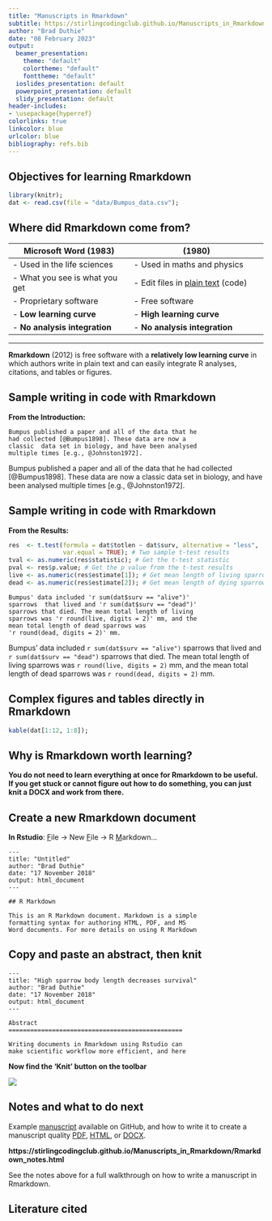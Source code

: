 ```yaml
---
title: "Manuscripts in Rmarkdown"
subtitle: https://stirlingcodingclub.github.io/Manuscripts_in_Rmarkdown/
author: "Brad Duthie"
date: "08 February 2023"
output:
  beamer_presentation:
    theme: "default"
    colortheme: "default"
    fonttheme: "default"
  ioslides_presentation: default
  powerpoint_presentation: default
  slidy_presentation: default
header-includes:
- \usepackage{hyperref}
colorlinks: true
linkcolor: blue
urlcolor: blue
bibliography: refs.bib
---
```



## Objectives for learning Rmarkdown

```r
library(knitr);
dat <- read.csv(file = "data/Bumpus_data.csv");
```

\begin{enumerate}
\setlength\itemsep{0.5em}
\item Understand the features of Rmarkdown and why using it to write scientific documents may be useful \pause
\item Create an Rmarkdown file and assemble it into an HTML, PDF, or DOCX document using knitr in Rstudio \pause
\item Apply basic integration of R code into Rmarkdown to analyse data and plot results in output \pause
\item Be able to navigate to the \href{https://stirlingcodingclub.github.io/Manuscripts_in_Rmarkdown/Rmarkdown_notes.html}{accompanying Rmarkdown notes} and make use of them for additional tools \pause
\item Continue asking questions and sharing tips in the Rmarkdown repository \href{https://github.com/StirlingCodingClub/Manuscripts_in_Rmarkdown/issues}{issues page} on GitHub
\end{enumerate}


## Where did Rmarkdown come from?

| Microsoft Word (1983)          |  \LaTeX (1980)                     |
| ------------------------------ | --------------------------------- |
| - Used in the life sciences    | - Used in maths and physics       |
| - What you see is what you get | - Edit files in [plain text](https://en.wikipedia.org/wiki/LaTeX) (code) |
| - Proprietary software         | - Free software                   |
| - **Low learning curve**       | - **High learning curve**         |
| - **No analysis integration**  | - **No analysis integration**     |

<hr> \pause

**Rmarkdown** (2012) is free software with a **relatively low learning curve** in which authors write in plain text and can easily integrate R analyses, citations, and tables or figures.

## Sample writing in code with Rmarkdown

**From the Introduction:**


```
Bumpus published a paper and all of the data that he 
had collected [@Bumpus1898]. These data are now a 
classic  data set in biology, and have been analysed 
multiple times [e.g., @Johnston1972].
```

\vspace{4 mm}
\hrule
\vspace{4 mm}
\pause


Bumpus published a paper and all of the data that he 
had collected [@Bumpus1898]. These data are now a 
classic  data set in biology, and have been analysed 
multiple times [e.g., @Johnston1972].


## Sample writing in code with Rmarkdown


**From the Results:**

```r
res  <- t.test(formula = dat$totlen ~ dat$surv, alternative = "less", 
               var.equal = TRUE); # Two sample t-test results
tval <- as.numeric(res$statistic); # Get the t-test statistic
pval <- res$p.value; # Get the p value from the t-test results
live <- as.numeric(res$estimate[1]); # Get mean length of living sparrows
dead <- as.numeric(res$estimate[2]); # Get mean length of dying sparrows
```

```
Bumpus' data included 'r sum(dat$surv == "alive")'
sparrows  that lived and 'r sum(dat$surv == "dead")'
sparrows that died. The mean total length of living 
sparrows was 'r round(live, digits = 2)' mm, and the 
mean total length of dead sparrows was 
'r round(dead, digits = 2)' mm. 
```

\vspace{4 mm}
\hrule
\vspace{4 mm}
\pause

Bumpus' data included `r sum(dat$surv == "alive")`
sparrows  that lived and `r sum(dat$surv == "dead")`
sparrows that died. The mean total length of living 
sparrows was `r round(live, digits = 2)` mm, and the 
mean total length of dead sparrows was 
`r round(dead, digits = 2)` mm. 

## Complex figures and tables directly in Rmarkdown

```r
kable(dat[1:12, 1:8]);
```


## Why is Rmarkdown worth learning?

\begin{enumerate}
\setlength\itemsep{0em}
\item Learning is a relatively low additional time investment if already invested in R \pause
\item Produces high quality \href{https://stirlingcodingclub.github.io/Manuscripts_in_Rmarkdown/ms_history/ms_final.html}{HTML}, \href{https://github.com/StirlingCodingClub/Manuscripts_in_Rmarkdown/blob/224e0f3673aece576d5c859f5409b6c9b68a5565/ms.pdf}{PDF}, and \href{https://github.com/StirlingCodingClub/Manuscripts_in_Rmarkdown/raw/224e0f3673aece576d5c859f5409b6c9b68a5565/ms.docx}{DOCX} documents with the push of a button from an \href{https://github.com/StirlingCodingClub/Manuscripts_in_Rmarkdown/blob/master/ms.Rmd}{Rmd file} in Rstudio \pause
\item Removes the need to format citations manually (with BibTeX) \pause
\item Allows users to insert images and equations seamlessly \pause
\item Can be used to write slide presentations (in PDF, HTML, PPTX, or Rshiny) \pause
\item \textbf{Complete integration of data analysis and manuscript} (no copy-pasting when values or figures change)
\end{enumerate}

\vspace{2mm}
\hrule 
\pause
\vspace{2mm}

**You do not need to learn everything at once for Rmarkdown to be useful. If you get stuck or cannot figure out how to do something, you can just knit a DOCX and work from there.**



## Create a new Rmarkdown document {.smaller}



**In Rstudio**: <u>F</u>ile $\to$ New <u>F</u>ile $\to$ R <u>M</u>arkdown... \pause


```
---
title: "Untitled"
author: "Brad Duthie"
date: "17 November 2018"
output: html_document
---

## R Markdown

This is an R Markdown document. Markdown is a simple 
formatting syntax for authoring HTML, PDF, and MS 
Word documents. For more details on using R Markdown
```


## Copy and paste an abstract, then knit {.smaller}

```
---
title: "High sparrow body length decreases survival"
author: "Brad Duthie"
date: "17 November 2018"
output: html_document
---
    
Abstract
================================================
    
Writing documents in Rmarkdown using Rstudio can
make scientific workflow more efficient, and here

```

\pause
\vspace{2mm}
\hrule 
\vspace{2mm}

**Now find the 'Knit' button on the toolbar**

![](images/Rstudio_toolbar.png)


## Notes and what to do next

Example [manuscript](https://github.com/StirlingCodingClub/Manuscripts_in_Rmarkdown/blob/master/ms.Rmd) available on GitHub, and how to write it to create a manuscript quality [PDF](https://github.com/StirlingCodingClub/Manuscripts_in_Rmarkdown/blob/b2445dcf69d7c0f9c1f118c1695009644f6aeee6/ms.pdf), [HTML](https://stirlingcodingclub.github.io/Manuscripts_in_Rmarkdown/ms_history/ms_results.html), or [DOCX](https://github.com/StirlingCodingClub/Manuscripts_in_Rmarkdown/raw/b2445dcf69d7c0f9c1f118c1695009644f6aeee6/ms.docx).

\vspace{4mm}
\hrule
\vspace{4mm}

**https://stirlingcodingclub.github.io/Manuscripts_in_Rmarkdown/Rmarkdown_notes.html**

\vspace{4mm}
\hrule
\vspace{4mm}

See the notes above for a full walkthrough on how to write a manuscript in Rmarkdown.

## Literature cited


